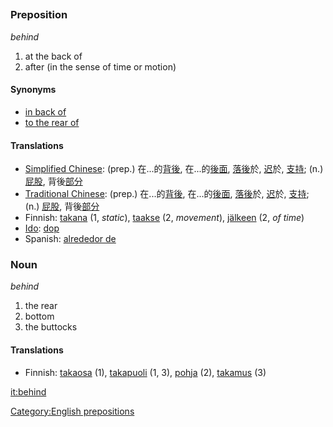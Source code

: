 =={{en}}==
===Preposition===
''behind''

# at the back of
# after (in the sense of time or motion)

====Synonyms====
*[[in back of]]
*[[to the rear of]]

====Translations====
*[[Simplified Chinese]]: (prep.) 在...的[[背後]], 在...的[[後面]], [[落後]]於, [[迟]]於, [[支持]]; (n.) [[屁股]], 背後[[部分]]
*[[Traditional Chinese]]: (prep.) 在...的[[背後]], 在...的[[後面]], [[落後]]於, [[迟]]於, [[支持]]; (n.) [[屁股]], 背後[[部分]]
*Finnish: [[takana]] (1, ''static''), [[taakse]] (2, ''movement''), [[jälkeen]] (2, ''of time'')
*[[Ido]]: [[dop]]
*Spanish:  [[alrededor de]]

[[Category:English prepositions]]

===Noun===
''behind''

# the rear
# bottom
# the buttocks

====Translations====
*Finnish: [[takaosa]] (1), [[takapuoli]] (1, 3), [[pohja]] (2), [[takamus]] (3)

[[it:behind]]